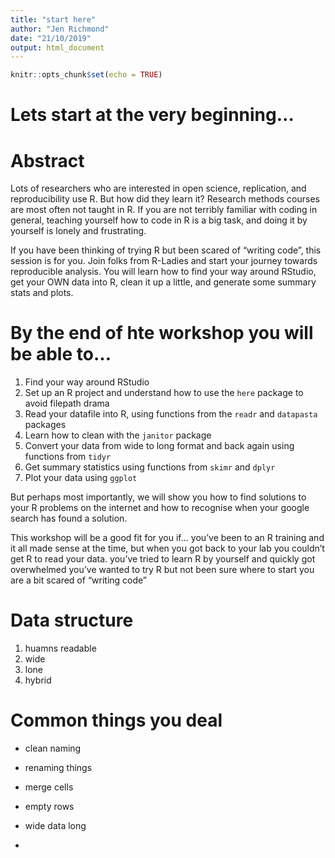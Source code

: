 ```yaml
---
title: "start here"
author: "Jen Richmond"
date: "21/10/2019"
output: html_document
---
```


```r
knitr::opts_chunk$set(echo = TRUE)
```

# Lets start at the very beginning…

# Abstract
Lots of researchers who are interested in open science, replication, and reproducibility use R. But how did they learn it? Research methods courses are most often not taught in R.  If you are not terribly familiar with coding in general, teaching yourself how to code in R is a big task, and doing it by yourself is lonely and frustrating. 

If you have been thinking of trying R but been scared of "writing code", this session is for you. Join folks from R-Ladies and start your journey towards reproducible analysis. You will learn how to find your way around RStudio, get your OWN data into R, clean it up a little, and generate some summary stats and plots. 

# By the end of hte workshop you will be able to... 

1. Find your way around RStudio 
1. Set up an R project and understand how to use the `here` package to avoid filepath drama
1. Read your datafile into R, using functions from the `readr` and `datapasta` packages
1. Learn how to clean with the `janitor` package 
1. Convert your data from wide to long format and back again using functions from `tidyr`
1. Get summary statistics using functions from `skimr` and `dplyr` 
1. Plot your data using `ggplot` 

But perhaps most importantly, we will show you how to find solutions to your R problems on the internet and how to recognise when your google search has found a solution. 

This workshop will be a good fit for you if… 
you’ve been to an R training and it all made sense at the time, but when you got back to your lab you couldn’t get R to read your data. 
you’ve tried to learn R by yourself and quickly got overwhelmed 
you’ve wanted to try R but not been sure where to start
you are a bit scared of “writing code”


# Data structure
1. huamns readable
1. wide
1. lone
1. hybrid


# Common things you deal
- clean naming
- renaming things
- merge cells
- empty rows
- wide data long
  
- 